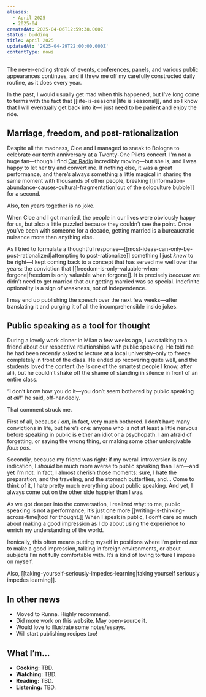 ```yaml
---
aliases:
  - April 2025
  - 2025-04
createdAt: 2025-04-06T12:59:38.000Z
status: budding
title: April 2025
updatedAt: '2025-04-29T22:00:00.000Z'
contentType: nows
---
```

The never-ending streak of events, conferences, panels, and various public appearances continues, and it threw me off my carefully constructed daily routine, as it does every year.

In the past, I would usually get mad when this happened, but I’ve long come to terms with the fact that [[life-is-seasonal|life is seasonal]], and so I know that I will eventually get back into it—I just need to be patient and enjoy the ride.

## Marriage, freedom, and post-rationalization

Despite all the madness, Cloe and I managed to sneak to Bologna to celebrate our tenth anniversary at a Twenty-One Pilots concert. I’m not a huge fan—though I find [Car Radio](https://www.youtube.com/watch?v=92XVwY54h5k) incredibly moving—but she is, and I was happy to let her try and convert me. If nothing else, it was a great performance, and there’s always something a little magical in sharing the same moment with thousands of other people, breaking [[information-abundance-causes-cultural-fragmentation|out of the soloculture bubble]] for a second.

Also, ten years together is no joke.

When Cloe and I got married, the people in our lives were obviously happy for us, but also a little puzzled because they couldn’t see the point. Once you’ve been with someone for a decade, getting married is a bureaucratic nuisance more than anything else.

As I tried to formulate a thoughtful response—[[most-ideas-can-only-be-post-rationalized|attempting to post-rationalize]] something I just _knew_ to be right—I kept coming back to a concept that has served me well over the years: the conviction that [[freedom-is-only-valuable-when-forgone|freedom is only valuable when forgone]]. It is precisely _because_ we didn’t need to get married that our getting married was so special. Indefinite optionality is a sign of weakness, not of independence.

I may end up publishing the speech over the next few weeks—after translating it and purging it of all the incomprehensible inside jokes.

## Public speaking as a tool for thought

During a lovely work dinner in Milan a few weeks ago, I was talking to a friend about our respective relationships with public speaking. He told me he had been recently asked to lecture at a local university–only to freeze completely in front of the class. He ended up recovering quite well, and the students loved the content (he _is_ one of the smartest people I know, after all), but he couldn’t shake off the shame of standing in silence in front of an entire class.

“I don’t know how you do it—you don’t seem bothered by public speaking _at all!_” he said, off-handedly.

That comment struck me.

First of all, because _I am,_ in fact, very much bothered. I don’t have many convictions in life, but here’s one: anyone who is not at least a little nervous before speaking in public is either an idiot or a psychopath. I am afraid of forgetting, or saying the wrong thing, or making some other unforgivable _faux pas_.

Secondly, because my friend was right: if my overall introversion is any indication, I _should_ be much more averse to public speaking than I am—and yet I’m not. In fact, I almost cherish those moments: sure, I hate the preparation, and the traveling, and the stomach butterflies, and… Come to think of it, I hate pretty much everything about public speaking. And yet, I always come out on the other side happier than I was.

As we got deeper into the conversation, I realized why: to me, public speaking is not a performance; it’s just one more [[writing-is-thinking-across-time|tool for thought.]] When I speak in public, I don’t care so much about making a good impression as I do about using the experience to enrich my understanding of the world.

Ironically, this often means putting myself in positions where I’m primed _not_ to make a good impression, talking in foreign environments, or about subjects I’m not fully comfortable with. It’s a kind of loving torture I impose on myself.

Also, [[taking-yourself-seriously-impedes-learning|taking yourself seriously impedes learning]].

## In other news

- Moved to Runna. Highly recommend.
- Did more work on this website. May open-source it.
- Would love to illustrate some notes/essays.
- Will start publishing recipes too!

## What I’m…

- **Cooking:** TBD.
- **Watching:** TBD.
- **Reading:** TBD.
- **Listening:** TBD.
